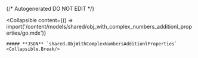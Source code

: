 {/* Autogenerated DO NOT EDIT  */}

<Collapsible
    content={() => import('/content/models/shared/obj_with_complex_numbers_additionl_properties/go.mdx')}
>
    ##### **JSON** `shared.ObjWithComplexNumbersAdditionlProperties`
    <Collapsible.Break/>
</Collapsible>

